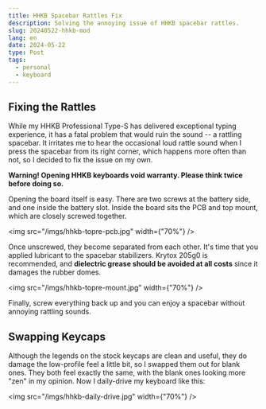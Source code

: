```yaml
---
title: HHKB Spacebar Rattles Fix
description: Solving the annoying issue of HHKB spacebar rattles.
slug: 20240522-hhkb-mod
lang: en
date: 2024-05-22
type: Post
tags:
  - personal
  - keyboard
---
```


## Fixing the Rattles

While my HHKB Professional Type-S has delivered exceptional typing experience, it has a fatal problem that would ruin
the sound -- a rattling spacebar. It irritates me to hear the occasional loud rattle sound when I press the spacebar
from its right corner, which happens more often than not, so I decided to fix the issue on my own.

**Warning! Opening HHKB keyboards void warranty. Please think twice before doing so.**

Opening the board itself is easy. There are two screws at the battery side, and one inside the battery slot. Inside the
board sits the PCB and top mount, which are closely screwed together.

<img src="/imgs/hhkb-topre-pcb.jpg" width={"70%"} />

Once unscrewed, they become separated from each other. It's time that you applied lubricant to the spacebar stabilizers.
Krytox 205g0 is recommended, and **dielectric grease should be avoided at all costs** since it damages the rubber domes.

<img src="/imgs/hhkb-topre-mount.jpg" width={"70%"} />

Finally, screw everything back up and you can enjoy a spacebar without annoying rattling sounds.

## Swapping Keycaps

Although the legends on the stock keycaps are clean and useful, they do damage the low-profile feel a little bit, so
I swapped them out for blank ones. They both feel exactly the same, with the blank ones looking more "zen" in my
opinion. Now I daily-drive my keyboard like this:

<img src="/imgs/hhkb-daily-drive.jpg" width={"70%"} />
